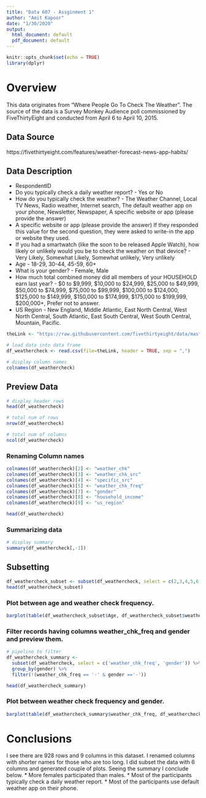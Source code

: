 ```yaml
---
title: "Data 607 - Assginment 1"
author: "Amit Kapoor"
date: "1/30/2020"
output:
  html_document: default
  pdf_document: default
---
```


```r
knitr::opts_chunk$set(echo = TRUE)
library(dplyr)
```

# Overview
This data originates from "Where People Go To Check The Weather". The source of the data is a Survey Monkey Audience poll commissioned by FiveThirtyEight and conducted from April 6 to April 10, 2015.


## Data Source
  https://fivethirtyeight.com/features/weather-forecast-news-app-habits/


## Data Description
* RespondentID
* Do you typically check a daily weather report? - Yes or No
* How do you typically check the weather? - The Weather Channel, Local TV News, Radio weather, Internet search, The default weather app on your phone, Newsletter, Newspaper, A specific website or app (please provide the answer)
* A specific website or app (please provide the answer)	If they responded this value for the second question, they were asked to write-in the app or website they used.
* If you had a smartwatch (like the soon to be released Apple Watch), how likely or unlikely would you be to check the weather on that device? - Very Likely, Somewhat Likely, Somewhat unlikely, Very unlikely
* Age - 18-29, 30-44, 45-59, 60+
* What is your gender? - Female, Male
* How much total combined money did all members of your HOUSEHOLD earn last year? - $0 to $9,999, $10,000 to $24,999, $25,000 to $49,999, $50,000 to $74,999, $75,000 to $99,999, $100,000 to $124,000, $125,000 to $149,999, $150,000 to $174,999, $175,000 to $199,999, $200,000+, Prefer not to answer.
* US Region - New England, Middle Atlantic, East North Central, West North Central, South Atlantic, East South Central, West South Central, Mountain, Pacific.



```r
theLink <- "https://raw.githubusercontent.com/fivethirtyeight/data/master/weather-check/weather-check.csv"

# load data into data frame
df_weathercheck <- read.csv(file=theLink, header = TRUE, sep = ",")

# display column names
colnames(df_weathercheck)
```

## Preview Data

```r

# display header rows
head(df_weathercheck)
```


```r

# total num of rows
nrow(df_weathercheck)
```

```r

# total num of columns
ncol(df_weathercheck)
```

### Renaming Column names

```r

colnames(df_weathercheck)[2] <- "weather_chk"
colnames(df_weathercheck)[3] <- "weather_chk_src"
colnames(df_weathercheck)[4] <- "specific_src"
colnames(df_weathercheck)[5] <- "weather_chk_freq"
colnames(df_weathercheck)[7] <- "gender"
colnames(df_weathercheck)[8] <- "household_income"
colnames(df_weathercheck)[9] <- "us_region"

head(df_weathercheck)
```

### Summarizing data


```r

# display summary
summary(df_weathercheck[,-1])
```

## Subsetting

```r

df_weathercheck_subset <- subset(df_weathercheck, select = c(2,3,4,5,6,7))
head(df_weathercheck_subset)
```

### Plot between age and weather check frequency.

```r

barplot(table(df_weathercheck_subset$Age, df_weathercheck_subset$weather_chk_freq), beside = TRUE, legend = TRUE)
```

### Filter records having columns weather_chk_freq and gender and preview them.

```r

# pipeline to filter
df_weathercheck_summary <- 
  subset(df_weathercheck, select = c('weather_chk_freq', 'gender')) %>% 
  group_by(gender) %>% 
  filter(!(weather_chk_freq == '-' & gender =='-')) 

head(df_weathercheck_summary)
```


### Plot between weather check frequency and gender.

```r
barplot(table(df_weathercheck_summary$weather_chk_freq, df_weathercheck_summary$gender), beside = TRUE, legend = TRUE)
```



# Conclusions

I see there are 928 rows and 9 columns in this dataset. I renamed columns with shorter names for those who are too long. I did subset the data with 6 columns and generated couple of plots. Seeing the summary I conclude below.
* More females participated than males.
* Most of the participants typically check a daily weather report.
* Most of the participants use default weather app on their phone.

